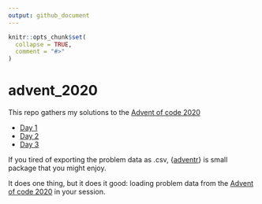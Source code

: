 ```yaml
---
output: github_document
---
```


<!-- README.md is generated from README.Rmd. Please edit that file -->

```r
knitr::opts_chunk$set(
  collapse = TRUE,
  comment = "#>"
)
```


# advent_2020

This repo gathers my solutions to the [Advent of code 2020](https://adventofcode.com/)

  + [Day 1](https://github.com/benjaminguinaudeau/advent_2020/blob/master/day_1.md)
  + [Day 2](https://github.com/benjaminguinaudeau/advent_2020/blob/master/day_2.md)
  + [Day 3](https://github.com/benjaminguinaudeau/advent_2020/blob/master/day_3.md)
  
If you tired of exporting the problem data as .csv, {[adventr](https://github.com/benjaminguinaudeau/adventr)} is small package that you might enjoy. 

It does one thing, but it does it good: loading problem data from the [Advent of code 2020](https://adventofcode.com/) in your session. 
